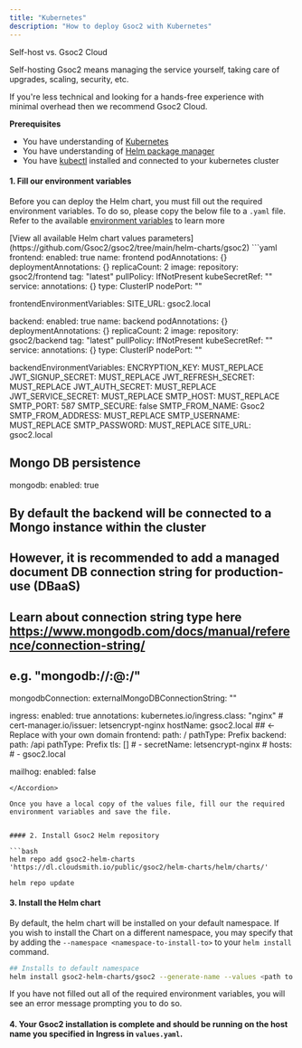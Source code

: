 ```yaml
---
title: "Kubernetes"
description: "How to deploy Gsoc2 with Kubernetes"
---
```


<Info>
Self-host vs. Gsoc2 Cloud

Self-hosting Gsoc2 means managing the service yourself, taking care of upgrades, scaling, security, etc.

If you're less technical and looking for a hands-free experience with minimal overhead then we recommend Gsoc2 Cloud.

</Info>

**Prerequisites**
- You have understanding of [Kubernetes](https://kubernetes.io/)
- You have understanding of [Helm package manager](https://helm.sh/) 
- You have [kubectl](https://kubernetes.io/docs/reference/kubectl/kubectl/) installed and connected to your kubernetes cluster


#### 1. Fill our environment variables

Before you can deploy the Helm chart, you must fill out the required environment variables. To do so, please copy the below file to a `.yaml` file. 
Refer to the available [environment variables](../../self-hosting/configuration/envars) to learn more

<Accordion title="values.yaml">
[View all available Helm chart values parameters](https://github.com/Gsoc2/gsoc2/tree/main/helm-charts/gsoc2)
```yaml
frontend:
  enabled: true
  name: frontend
  podAnnotations: {}
  deploymentAnnotations: {}
  replicaCount: 2
  image:
    repository: gsoc2/frontend
    tag: "latest"
    pullPolicy: IfNotPresent
  kubeSecretRef: ""
  service:
    annotations: {}
    type: ClusterIP
    nodePort: ""

frontendEnvironmentVariables:
  SITE_URL: gsoc2.local

backend:
  enabled: true
  name: backend
  podAnnotations: {}
  deploymentAnnotations: {}
  replicaCount: 2
  image:
    repository: gsoc2/backend
    tag: "latest"
    pullPolicy: IfNotPresent
  kubeSecretRef: ""
  service:
    annotations: {}
    type: ClusterIP
    nodePort: ""

backendEnvironmentVariables:
  ENCRYPTION_KEY: MUST_REPLACE
  JWT_SIGNUP_SECRET: MUST_REPLACE
  JWT_REFRESH_SECRET: MUST_REPLACE
  JWT_AUTH_SECRET: MUST_REPLACE
  JWT_SERVICE_SECRET: MUST_REPLACE
  SMTP_HOST: MUST_REPLACE
  SMTP_PORT: 587
  SMTP_SECURE: false
  SMTP_FROM_NAME: Gsoc2
  SMTP_FROM_ADDRESS: MUST_REPLACE
  SMTP_USERNAME: MUST_REPLACE
  SMTP_PASSWORD: MUST_REPLACE
  SITE_URL: gsoc2.local

## Mongo DB persistence
mongodb:
  enabled: true

## By default the backend will be connected to a Mongo instance within the cluster
## However, it is recommended to add a managed document DB connection string for production-use (DBaaS)
## Learn about connection string type here https://www.mongodb.com/docs/manual/reference/connection-string/
## e.g. "mongodb://<user>:<pass>@<host>:<port>/<database-name>"
mongodbConnection:
  externalMongoDBConnectionString: ""

ingress:
  enabled: true
  annotations:
    kubernetes.io/ingress.class: "nginx"
    # cert-manager.io/issuer: letsencrypt-nginx
  hostName: gsoc2.local   ## <- Replace with your own domain 
  frontend:
    path: /
    pathType: Prefix
  backend:
    path: /api
    pathType: Prefix
  tls: []
    # - secretName: letsencrypt-nginx
    #   hosts:
    #     - gsoc2.local

mailhog:
  enabled: false
```
</Accordion>

Once you have a local copy of the values file, fill our the required environment variables and save the file.


#### 2. Install Gsoc2 Helm repository 

```bash
helm repo add gsoc2-helm-charts 'https://dl.cloudsmith.io/public/gsoc2/helm-charts/helm/charts/' 
  
helm repo update
```

#### 3. Install the Helm chart 

By default, the helm chart will be installed on your default namespace. If you wish to install the Chart on a different namespace, you may specify
that by adding the `--namespace <namespace-to-install-to>` to your `helm install` command.

```bash
## Installs to default namespace
helm install gsoc2-helm-charts/gsoc2 --generate-name --values <path to the values.yaml you downloaded/created in step 2>
```

<Note>
If you have not filled out all of the required environment variables, you will see an error message prompting you to 
do so. 
</Note>

#### 4. Your Gsoc2 installation is complete and should be running on the host name you specified in Ingress in `values.yaml`.